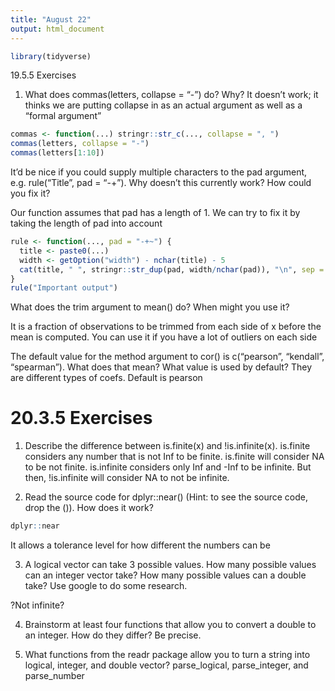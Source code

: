 ```yaml
---
title: "August 22"
output: html_document
---
```


```r
library(tidyverse)
```


19.5.5 Exercises

1. What does commas(letters, collapse = "-") do? Why? 
It doesn't work; it thinks we are putting collapse in as an actual argument as well as a "formal argument"
```r
commas <- function(...) stringr::str_c(..., collapse = ", ")
commas(letters, collapse = "-")
commas(letters[1:10])
```


It’d be nice if you could supply multiple characters to the pad argument, e.g. rule("Title", pad = "-+"). Why doesn’t this currently work? How could you fix it?

Our function assumes that pad has a length of 1. We can try to fix it by taking the length of pad into account

```r
rule <- function(..., pad = "-+~") {
  title <- paste0(...)
  width <- getOption("width") - nchar(title) - 5 
  cat(title, " ", stringr::str_dup(pad, width/nchar(pad)), "\n", sep = "")
}
rule("Important output")
```

What does the trim argument to mean() do? When might you use it?

It is a fraction of observations to be trimmed from each side of x before the mean is computed. You can use it if you have a lot of outliers on each side

The default value for the method argument to cor() is c("pearson", "kendall", "spearman"). What does that mean? What value is used by default?
They are different types of coefs. Default is pearson


# 20.3.5 Exercises

1. Describe the difference between is.finite(x) and !is.infinite(x).
is.finite considers any number that is not Inf to be finite. is.finite will consider NA to be not finite.
is.infinite considers only Inf and -Inf to be infinite. But then, !is.infinite will consider NA to not be infinite.

2. Read the source code for dplyr::near() (Hint: to see the source code, drop the ()). How does it work?
```r
dplyr::near
```

It allows a tolerance level for how different the numbers can be

3. A logical vector can take 3 possible values. How many possible values can an integer vector take? How many possible values can a double take? Use google to do some research.

?Not infinite?

4. Brainstorm at least four functions that allow you to convert a double to an integer. How do they differ? Be precise.



5. What functions from the readr package allow you to turn a string into logical, integer, and double vector?
parse_logical, parse_integer, and parse_number
